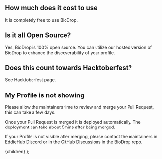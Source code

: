 
## How much does it cost to use

It is completely free to use BioDrop.

## Is it all Open Source?

Yes, BioDrop is 100% open source. You can utilize our hosted version of BioDrop to enhance the discoverability of your profile.

## Does this count towards Hacktoberfest?

See <Link href="/docs/contributing/hacktoberfest">Hacktoberfest</Link> page.

## My Profile is not showing

Please allow the maintainers time to review and merge your Pull Request, this can take a few days.

Once your Pull Request is merged it is deployed automatically. The deployment can take about 5mins after being merged.

If your Profile is not visible after merging, please contact the maintainers in <Link href="http://discord.eddiehub.org">EddieHub Discord</Link> or in the <Link href="http://github.com/EddieHubCommunity/BioDrop/discussions">GitHub Discussions in the BioDrop</Link> repo.

  <DocsLayout title="BioDrop FAQ documentation" section="Extra" name="FAQ">
    {children}
  </DocsLayout>
);
